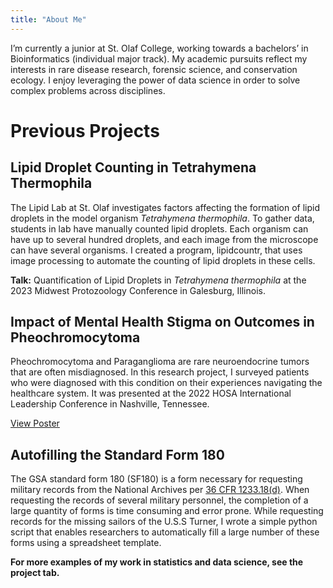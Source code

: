 ```yaml
---
title: "About Me"
---
```


I'm currently a junior at St. Olaf College, working towards a bachelors' in Bioinformatics (individual major track). My academic pursuits reflect my interests in rare disease research, forensic science, and conservation ecology. I enjoy leveraging the power of data science in order to solve complex problems across disciplines.

# Previous Projects

## Lipid Droplet Counting in Tetrahymena Thermophila

The Lipid Lab at St. Olaf investigates factors affecting the formation of lipid droplets in the model organism *Tetrahymena thermophila*. To gather data, students in lab have manually counted lipid droplets. Each organism can have up to several hundred droplets, and each image from the microscope can have several organisms. I created a program, lipidcountr, that uses image processing to automate the counting of lipid droplets in these cells.  

**Talk:** Quantification of Lipid Droplets in *Tetrahymena thermophila* at the 2023 Midwest Protozoology Conference in Galesburg, Illinois.

## Impact of Mental Health Stigma on Outcomes in Pheochromocytoma

Pheochromocytoma and Paraganglioma are rare neuroendocrine tumors that are often misdiagnosed. In this research project, I surveyed patients who were diagnosed with this condition on their experiences navigating the healthcare system. It was presented at the 2022 HOSA International Leadership Conference in Nashville, Tennessee.

[View Poster](https://drive.google.com/file/d/1oLMaPqAyGEI8tLmzGoudvCOvxI1eoXC7/view?usp=sharing)

## Autofilling the Standard Form 180

The GSA standard form 180 (SF180) is a form necessary for requesting military records from the National Archives per [36 CFR 1233.18(d)](https://www.law.cornell.edu/cfr/text/36/1233.18). When requesting the records of several military personnel, the completion of a large quantity of forms is time consuming and error prone. While requesting records for the missing sailors of the U.S.S Turner, I wrote a simple python script that enables researchers to automatically fill a large number of these forms using a spreadsheet template.

**For more examples of my work in statistics and data science, see the project tab.**
